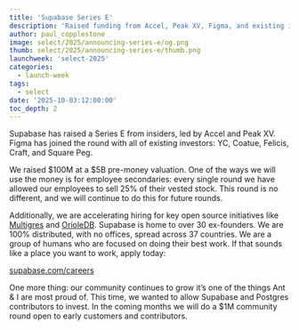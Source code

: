 ```yaml
---
title: 'Supabase Series E'
description: 'Raised funding from Accel, Peak XV, Figma, and existing investors.'
author: paul_copplestone
image: select/2025/announcing-series-e/og.png
thumb: select/2025/announcing-series-e/thumb.png
launchweek: 'select-2025'
categories:
  - launch-week
tags:
  - select
date: '2025-10-03:12:00:00'
toc_depth: 2
---
```


Supabase has raised a Series E from insiders, led by Accel and Peak XV. Figma has joined the round with all of existing investors: YC, Coatue, Felicis, Craft, and Square Peg.

We raised $100M at a $5B pre-money valuation. One of the ways we will use the money is for employee secondaries: every single round we have allowed our employees to sell 25% of their vested stock. This round is no different, and we will continue to do this for future rounds.

Additionally, we are accelerating hiring for key open source initiatives like [Multigres](https://supabase.com/blog/multigres-vitess-for-postgres) and [OrioleDB](https://supabase.com/blog/supabase-acquires-oriole). Supabase is home to over 30 ex-founders. We are 100% distributed, with no offices, spread across 37 countries. We are a group of humans who are focused on doing their best work. If that sounds like a place you want to work, apply today:

[supabase.com/careers](https://supabase.com/careers)

One more thing: our community continues to grow it’s one of the things Ant & I are most proud of. This time, we wanted to allow Supabase and Postgres contributors to invest. In the coming months we will do a $1M community round open to early customers and contributors.
